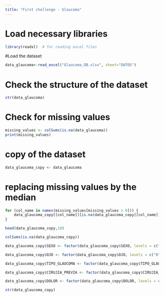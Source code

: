 ```yaml
---
title: "First challenge - Glaucoma"
---
```


# Load necessary libraries
```r
library(readxl)  # for reading excel files
```

#Load the dataset
```r
data_glaucoma<-read_excel("Glaucoma_DB.xlsx", sheet="DATOS")
```

# Check the structure of the dataset
```r
str(data_glaucoma)
```

# Check for missing values
```r
missing_values <- colSums(is.na(data_glaucoma))
print(missing_values)
```



# copy of the dataset
```r
data_glaucoma_copy <- data_glaucoma
```


# replacing missing values by the median

```r
for (col_name in names(missing_values[missing_values > 0])) {
    data_glaucoma_copy[[col_name]][is.na(data_glaucoma_copy[[col_name]])] <- median(data_glaucoma_copy[[col_name]], na.rm = TRUE)
}
```

```r
head(data_glaucoma_copy,10)
```

```r
colSums(is.na(data_glaucoma_copy))
```



```r
data_glaucoma_copy$SEXO <- factor(data_glaucoma_copy$SEXO, levels = c("1", "0"),labels = c("Hombre", "Mujer"))

data_glaucoma_copy$OJO <- factor(data_glaucoma_copy$OJO, levels = c("0","1"), labels = c("Izdo", "dcho"))

data_glaucoma_copy$TIPO_GLAUCOMA <- factor(data_glaucoma_copy$TIPO_GLAUCOMA, levels = c("0","1","2", "3","4", "5", "6", "7", "8", "9", "10", "11", "12", "13", "14","15","16"), labels = c("PIGMENTARIO", "GPPA", "GPAA", "GLAUCO PIGMENT","GPAC", "G.PSEUDOEX", "SD DISPERSION PIGMENTARIA","GLAUCOMA CONGENITO", "GLAUCOMA POSTRABECULAR", "HTO", "CPAC", "GSAA", "GS PXE", "GCS","HTO PIGMENTARI", "GPAA?miópico", "GPAA?"))

data_glaucoma_copy$CIRUJIA_PREVIA <- factor(data_glaucoma_copy$CIRUJIA_PREVIA, levels = c("1", "0"), labels = c("No", "Si"))

data_glaucoma_copy$DOLOR <- factor(data_glaucoma_copy$DOLOR, levels = c("0","1"), labels = c("Sí", "No"))


```

```r
str(data_glaucoma_copy)
```




